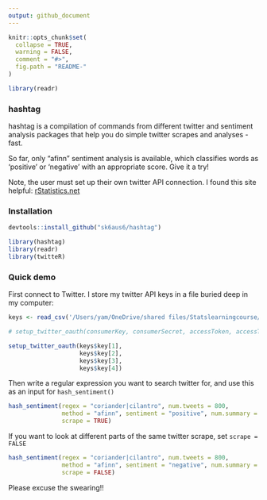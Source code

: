 ```yaml
---
output: github_document
---
```


<!-- README.md is generated from README.Rmd. Please edit that file -->

```r
knitr::opts_chunk$set(
  collapse = TRUE,
  warning = FALSE,
  comment = "#>",
  fig.path = "README-"
)

library(readr)
```

### hashtag

hashtag is a compilation of commands from different twitter and sentiment analysis packages that help you do simple twitter scrapes and analyses - fast.

So far, only "afinn" sentiment analysis is available, which classifies words as 'positive' or 'negative' with an appropriate score. Give it a try!

Note, the user must set up their own twitter API connection. I found this site helpful: [rStatistics.net](http://rstatistics.net/extracting-tweets-with-r/)

### Installation
```r
devtools::install_github("sk6aus6/hashtag")
```

```r
library(hashtag)
library(readr)
library(twitteR)
```



### Quick demo

First connect to Twitter. I store my twitter API keys in a file buried deep in my computer:

```r
keys <- read_csv('/Users/yam/OneDrive/shared files/Statslearningcourse/twitteR/keys.csv')

# setup_twitter_oauth(consumerKey, consumerSecret, accessToken, accessTokenSecret)

setup_twitter_oauth(keys$key[1],
                    keys$key[2],
                    keys$key[3], 
                    keys$key[4])

```

Then write a regular expression you want to search twitter for, and use this as an input for `hash_sentiment()`

```r
hash_sentiment(regex = "coriander|cilantro", num.tweets = 800,
               method = "afinn", sentiment = "positive", num.summary = 3,
               scrape = TRUE)


```


If you want to look at different parts of the same twitter scrape, set `scrape = FALSE`

```r
hash_sentiment(regex = "coriander|cilantro", num.tweets = 800,
               method = "afinn", sentiment = "negative", num.summary = 6,
               scrape = FALSE)


```

Please excuse the swearing!!
